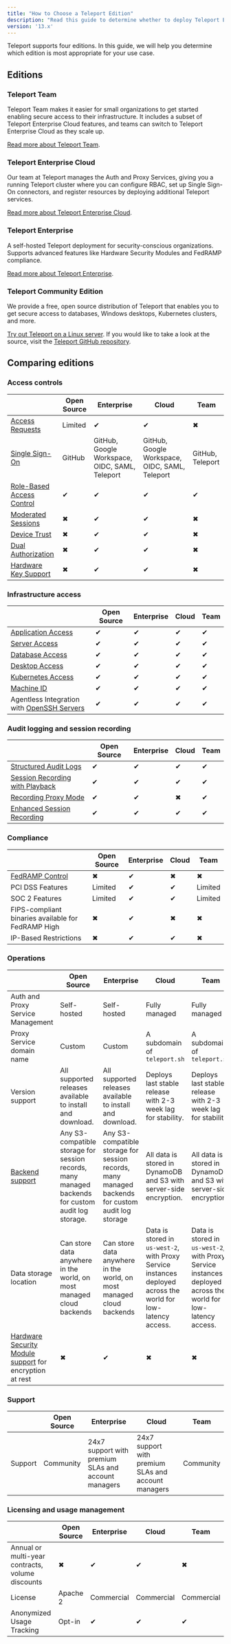 ```yaml
---
title: "How to Choose a Teleport Edition"
description: "Read this guide to determine whether to deploy Teleport Enterprise, Teleport Cloud, or Open Source Teleport"
version: '13.x'
---
```


Teleport supports four editions. In this guide, we will help you determine
which edition is most appropriate for your use case.

## Editions

### Teleport Team

Teleport Team makes it easier for small organizations to get started enabling
secure access to their infrastructure. It includes a subset of Teleport
Enterprise Cloud features, and teams can switch to Teleport Enterprise Cloud as
they scale up.

[Read more about Teleport Team](/ver/13.x/choose-an-edition/teleport-team).

### Teleport Enterprise Cloud

Our team at Teleport manages the Auth and Proxy Services, giving you a running
Teleport cluster where you can configure RBAC, set up Single Sign-On connectors,
and register resources by deploying additional Teleport services.

[Read more about Teleport Enterprise Cloud](/ver/13.x/choose-an-edition/teleport-cloud/introduction).

### Teleport Enterprise

A self-hosted Teleport deployment for security-conscious organizations.
Supports advanced features like Hardware Security Modules and FedRAMP
compliance.

[Read more about Teleport Enterprise](/ver/13.x/choose-an-edition/teleport-enterprise/introduction).

### Teleport Community Edition

We provide a free, open source distribution of Teleport that enables you to get
secure access to databases, Windows desktops, Kubernetes clusters, and more.

[Try out Teleport on a Linux server](/ver/13.x/index). If you would like to
take a look at the source, visit the [Teleport GitHub
repository](https://github.com/gravitational/teleport).

## Comparing editions

### Access controls

|                                                                               | Open Source | Enterprise                                     | Cloud                                          | Team             |
| ----------------------------------------------------------------------------- | ----------- | ---------------------------------------------- | ---------------------------------------------- | ---------------- |
| [Access Requests](/ver/13.x/access-controls/guides/dual-authz)                | Limited     | ✔                                              | ✔                                              | ✖                |
| [Single Sign-On](/ver/13.x/access-controls/sso)                               | GitHub      | GitHub, Google Workspace, OIDC, SAML, Teleport | GitHub, Google Workspace, OIDC, SAML, Teleport | GitHub, Teleport |
| [Role-Based Access Control](/ver/13.x/access-controls/guides/role-templates)  | ✔           | ✔                                              | ✔                                              | ✔                |
| [Moderated Sessions](/ver/13.x/access-controls/guides/moderated-sessions)     | ✖           | ✔                                              | ✔                                              | ✖                |
| [Device Trust](/ver/13.x/access-controls/device-trust/guide)                  | ✖           | ✔                                              | ✔                                              | ✖                |
| [Dual Authorization](/ver/13.x/access-controls/guides/dual-authz)             | ✖           | ✔                                              | ✔                                              | ✖                |
| [Hardware Key Support](/ver/13.x/access-controls/guides/hardware-key-support) | ✖           | ✔                                              | ✔                                              | ✖                |

### Infrastructure access

|                                                                                      | Open Source | Enterprise | Cloud | Team |
| ------------------------------------------------------------------------------------ | ----------- | ---------- | ----- | ---- |
| [Application Access](/ver/13.x/application-access/getting-started)                   | ✔           | ✔          | ✔     | ✔    |
| [Server Access](/ver/13.x/server-access/getting-started)                             | ✔           | ✔          | ✔     | ✔    |
| [Database Access](/ver/13.x/database-access/getting-started)                         | ✔           | ✔          | ✔     | ✔    |
| [Desktop Access](/ver/13.x/desktop-access/getting-started)                           | ✔           | ✔          | ✔     | ✔    |
| [Kubernetes Access](/ver/13.x/kubernetes-access/getting-started)                     | ✔           | ✔          | ✔     | ✔    |
| [Machine ID](/ver/13.x/machine-id/getting-started)                                   | ✔           | ✔          | ✔     | ✔    |
| Agentless Integration with [OpenSSH Servers](/ver/13.x/server-access/guides/openssh) | ✔           | ✔          | ✔     | ✔    |

### Audit logging and session recording

|                                                                                    | Open Source | Enterprise | Cloud | Team |
| ---------------------------------------------------------------------------------- | ----------- | ---------- | ----- | ---- |
| [Structured Audit Logs](/ver/13.x/reference/audit)                                 | ✔           | ✔          | ✔     | ✔    |
| [Session Recording with Playback](/ver/13.x/architecture/session-recording)        | ✔           | ✔          | ✔     | ✔    |
| [Recording Proxy Mode](/ver/13.x/server-access/guides/recording-proxy-mode)        | ✔           | ✔          | ✖     | ✔    |
| [Enhanced Session Recording](/ver/13.x/server-access/guides/bpf-session-recording) | ✔           | ✔          | ✔     | ✔    |

### Compliance

|                                                                            | Open Source | Enterprise | Cloud | Team    |
| -------------------------------------------------------------------------- | ----------- | ---------- | ----- | ------- |
| [FedRAMP Control](/ver/13.x/access-controls/compliance-frameworks/fedramp) | ✖           | ✔          | ✖     | ✖       |
| PCI DSS Features                                                           | Limited     | ✔          | ✔     | Limited |
| SOC 2 Features                                                             | Limited     | ✔          | ✔     | Limited |
| FIPS-compliant binaries available for FedRAMP High                         | ✖           | ✔          | ✖     | ✖       |
| IP-Based Restrictions                                                      | ✖           | ✔          | ✔     | ✖       |

### Operations

|                                                                                                                | Open Source                                                                                        | Enterprise                                                                                        | Cloud                                                                                                         | Team                                                                                                          |
| -------------------------------------------------------------------------------------------------------------- | -------------------------------------------------------------------------------------------------- | ------------------------------------------------------------------------------------------------- | ------------------------------------------------------------------------------------------------------------- | ------------------------------------------------------------------------------------------------------------- |
| Auth and Proxy Service Management                                                                              | Self-hosted                                                                                        | Self-hosted                                                                                       | Fully managed                                                                                                 | Fully managed                                                                                                 |
| Proxy Service domain name                                                                                      | Custom                                                                                             | Custom                                                                                            | A subdomain of `teleport.sh`                                                                                  | A subdomain of `teleport.sh`                                                                                  |
| Version support                                                                                                | All supported releases available to install and download.                                          | All supported releases available to install and download.                                         | Deploys last stable release with 2-3 week lag for stability.                                                  | Deploys last stable release with 2-3 week lag for stability.                                                  |
| [Backend support](/ver/13.x/reference/backends)                                                                | Any S3-compatible storage for session records, many managed backends for custom audit log storage. | Any S3-compatible storage for session records, many managed backends for custom audit log storage | All data is stored in DynamoDB and S3 with server-side encryption.                                            | All data is stored in DynamoDB and S3 with server-side encryption.                                            |
| Data storage location                                                                                          | Can store data anywhere in the world, on most managed cloud backends                               | Can store data anywhere in the world, on most managed cloud backends                              | Data is stored in `us-west-2`, with Proxy Service instances deployed across the world for low-latency access. | Data is stored in `us-west-2`, with Proxy Service instances deployed across the world for low-latency access. |
| [Hardware Security Module support](/ver/13.x/choose-an-edition/teleport-enterprise/hsm) for encryption at rest | ✖                                                                                                  | ✔                                                                                                 | ✖                                                                                                             | ✖                                                                                                             |

### Support

|         | Open Source | Enterprise                                          | Cloud                                               | Team      |
| ------- | ----------- | --------------------------------------------------- | --------------------------------------------------- | --------- |
| Support | Community   | 24x7 support with premium SLAs and account managers | 24x7 support with premium SLAs and account managers | Community |

### Licensing and usage management

|                                                  | Open Source | Enterprise | Cloud      | Team       |
| ------------------------------------------------ | ----------- | ---------- | ---------- | ---------- |
| Annual or multi-year contracts, volume discounts | ✖           | ✔          | ✔          | ✖          |
| License                                          | Apache 2    | Commercial | Commercial | Commercial |
| Anonymized Usage Tracking                        | Opt-in      | ✔          | ✔          | ✔          |
